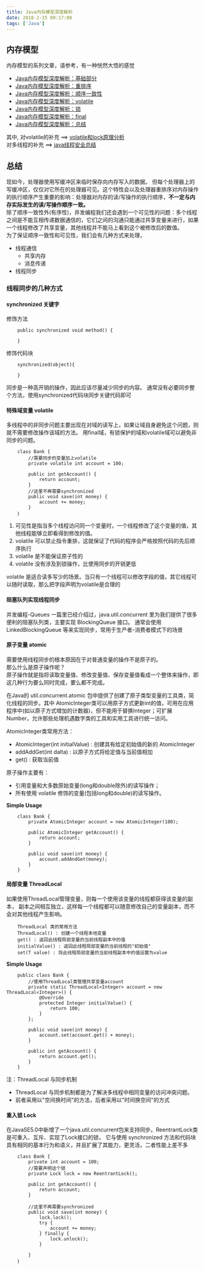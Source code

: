```yaml
---
title: Java内存模型深度解析
date: 2018-2-15 09:17:08
tags: ['Java']
---
```

## 内存模型
内存模型的系列文章，请参考，有一种恍然大悟的感觉

+ [Java内存模型深度解析：基础部分](http://www.codeceo.com/article/java-memory-1.html#comments)
+ [Java内存模型深度解析：重排序](http://www.codeceo.com/article/java-memeory-2.html)
+ [Java内存模型深度解析：顺序一致性](http://www.codeceo.com/article/java-memory-3.html)
+ [Java内存模型深度解析：volatile](http://www.codeceo.com/article/java-memory-4.html) 
+ [Java内存模型深度解析：锁](http://www.codeceo.com/article/java-memory-5.html)
+ [Java内存模型深度解析：final](http://www.codeceo.com/article/java-memory-6.html)
+ [Java内存模型深度解析：总结](http://www.codeceo.com/article/java-memory-7.html)

其中, 对volatile的补充 ==> [volatile和lock原理分析](https://liuzhengyang.github.io/2017/03/28/volatileandlock/)  
对多线程的补充 ==> [java线程安全总结](https://www.iteye.com/topic/806990)

## 总结
现如今，处理器使用写缓冲区来临时保存向内存写入的数据。 但每个处理器上的写缓冲区，仅仅对它所在的处理器可见。这个特性会以及处理器重排序对内存操作的执行顺序产生重要的影响：处理器对内存的读/写操作的执行顺序，__不一定与内存实际发生的读/写操作顺序一致。__  
除了顺序一致性外(有序性)，并发编程我们还会遇到一个可见性的问题：多个线程之间是不能互相传递数据通信的，它们之间的沟通只能通过共享变量来进行，如果一个线程修改了共享变量，其他线程并不能马上看到这个被修改后的数值。  
为了保证顺序一致性和可见性，我们会有几种方式来处理，
+ 线程通信
  + 共享内存
  + 消息传递
+ 线程同步

### 线程同步的几种方式
#### synchronized 关键字
修饰方法
```
    public synchronized void method() {
        
    }
```
修饰代码块
```
    synchronized(object){ 
        
    }
```
同步是一种高开销的操作，因此应该尽量减少同步的内容。 
通常没有必要同步整个方法，使用synchronized代码块同步关键代码即可

#### 特殊域变量 volatile
多线程中的非同步问题主要出现在对域的读写上，如果让域自身避免这个问题，则就不需要修改操作该域的方法。 
用final域，有锁保护的域和volatile域可以避免非同步的问题。 
```
    class Bank {
        //需要同步的变量加上volatile
        private volatile int account = 100;

        public int getAccount() {
            return account;
        }
        //这里不再需要synchronized 
        public void save(int money) {
            account += money;
        }
    ｝
```
1. 可见性是指当多个线程访问同一个变量时，一个线程修改了这个变量的值，其他线程能够立即看得到修改的值。
2. volatile 可以禁止指令重排，这就保证了代码的程序会严格按照代码的先后顺序执行
3. volatile 是不能保证原子性的
4. volatile 没有涉及到锁操作，比使用同步的开销更低

volatile 是适合读多写少的场景。当只有一个线程可以修改字段的值，其它线程可以随时读取，那么把字段声明为volatile是合理的

#### 阻塞队列实现线程同步
并发编程-Queues 一篇里已经介绍过，java.util.concurrent 里为我们提供了很多便利的阻塞队列类，主要实现 BlockingQueue 接口。 通常会使用 LinkedBlockingQueue 等来实现同步，常用于生产者-消费者模式下的场景

#### 原子变量 atomic
需要使用线程同步的根本原因在于对普通变量的操作不是原子的。  
那么什么是原子操作呢？  
原子操作就是指将读取变量值、修改变量值、保存变量值看成一个整体来操作，即这几种行为要么同时完成，要么都不完成。  

在Java的 util.concurrent.atomic 包中提供了创建了原子类型变量的工具类，简化线程的同步。其中 AtomicInteger类可以用原子方式更新int的值，可用在应用程序中(如以原子方式增加的计数器)，但不能用于替换Integer；可扩展 Number，允许那些处理机遇数字类的工具和实用工具进行统一访问。

AtomicInteger类常用方法：  
+ AtomicInteger(int initialValue) : 创建具有给定初始值的新的  AtomicInteger  
+ addAddGet(int dalta) : 以原子方式将给定值与当前值相加  
+ get() : 获取当前值  

原子操作主要有：  
+ 引用变量和大多数原始变量(long和double除外)的读写操作；  
+ 所有使用 volatile 修饰的变量(包括long和double)的读写操作。  

__Simple Usage__
```
    class Bank {
        private AtomicInteger account = new AtomicInteger(100);

        public AtomicInteger getAccount() {
            return account;
        }

        public void save(int money) {
            account.addAndGet(money);
        }
    }
```
#### 局部变量 ThreadLocal 
如果使用ThreadLocal管理变量，则每一个使用该变量的线程都获得该变量的副本， 
副本之间相互独立，这样每一个线程都可以随意修改自己的变量副本，而不会对其他线程产生影响。  
```
    ThreadLocal 类的常用方法  
    ThreadLocal() : 创建一个线程本地变量   
    get() : 返回此线程局部变量的当前线程副本中的值   
    initialValue() : 返回此线程局部变量的当前线程的"初始值"   
    set(T value) : 将此线程局部变量的当前线程副本中的值设置为value  
```
__Simple Usage__  
```
    public class Bank {
        //使用ThreadLocal类管理共享变量account
        private static ThreadLocal<Integer> account = new ThreadLocal<Integer>() {
            @Override
            protected Integer initialValue() {
                return 100;
            }
        };

        public void save(int money) {
            account.set(account.get() + money);
        }

        public int getAccount() {
            return account.get();
        }
    }
```
注：ThreadLocal 与同步机制   
+ ThreadLocal 与同步机制都是为了解决多线程中相同变量的访问冲突问题。  
+ 前者采用以"空间换时间"的方法，后者采用以"时间换空间"的方式  

#### 重入锁 Lock
在JavaSE5.0中新增了一个java.util.concurrent包来支持同步。ReentrantLock类是可重入、互斥、实现了Lock接口的锁， 它与使用 synchronized 方法和代码块具有相同的基本行为和语义，并且扩展了其能力，更灵活，二者性能上差不多
```
    class Bank { 
        private int account = 100;
        //需要声明这个锁
        private Lock lock = new ReentrantLock();
        
        public int getAccount() {
            return account;
        }

        //这里不再需要synchronized 
        public void save(int money) {
            lock.lock();
            try {
                account += money;
            } finally {
                lock.unlock();
            }
            
        }
    ｝
```